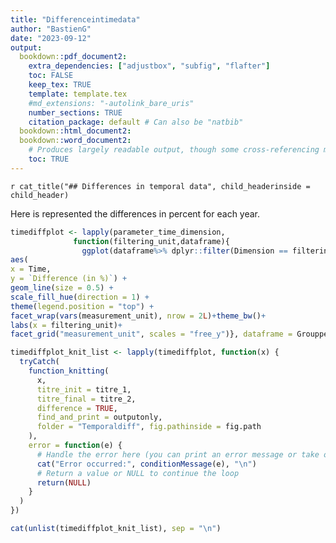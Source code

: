 ```yaml
---
title: "Differenceintimedata"
author: "BastienG"
date: "2023-09-12"
output:
  bookdown::pdf_document2:
    extra_dependencies: ["adjustbox", "subfig", "flafter"]
    toc: FALSE
    keep_tex: TRUE
    template: template.tex
    #md_extensions: "-autolink_bare_uris"
    number_sections: TRUE
    citation_package: default # Can also be "natbib"
  bookdown::html_document2:
  bookdown::word_document2: 
    # Produces largely readable output, though some cross-referencing may fail. Useful for collaboration.
    toc: TRUE
---
```


`r cat_title("## Differences in temporal data", child_headerinside = child_header)`

Here is represented the differences in percent for each year.

```r

timediffplot <- lapply(parameter_time_dimension, 
              function(filtering_unit,dataframe){
                ggplot(dataframe%>% dplyr::filter(Dimension == filtering_unit)%>%dplyr::mutate(Time = as.Date(Precision))) +
aes(
x = Time,
y = `Difference (in %)`) +
geom_line(size = 0.5) +
scale_fill_hue(direction = 1) +
theme(legend.position = "top") +
facet_wrap(vars(measurement_unit), nrow = 2L)+theme_bw()+
labs(x = filtering_unit)+
facet_grid("measurement_unit", scales = "free_y")}, dataframe = Groupped_all)

```


```r

timediffplot_knit_list <- lapply(timediffplot, function(x) {
  tryCatch(
    function_knitting(
      x,
      titre_init = titre_1,
      titre_final = titre_2,
      difference = TRUE,
      find_and_print = outputonly,
      folder = "Temporaldiff", fig.pathinside = fig.path
    ),
    error = function(e) {
      # Handle the error here (you can print an error message or take other actions)
      cat("Error occurred:", conditionMessage(e), "\n")
      # Return a value or NULL to continue the loop
      return(NULL)
    }
  )
})
```

```r

cat(unlist(timediffplot_knit_list), sep = "\n")

```

